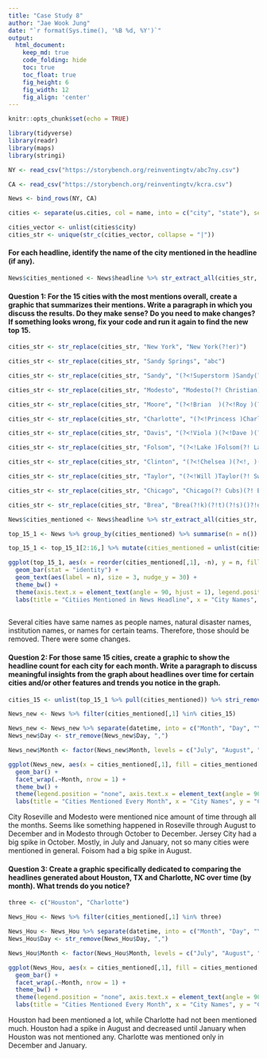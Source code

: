 ```yaml
---
title: "Case Study 8"
author: "Jae Wook Jung"
date: "`r format(Sys.time(), '%B %d, %Y')`"
output:
  html_document:  
    keep_md: true
    code_folding: hide
    toc: true
    toc_float: true
    fig_height: 6
    fig_width: 12
    fig_align: 'center'
---
```


```r
knitr::opts_chunk$set(echo = TRUE)
```

```r
library(tidyverse)
library(readr)
library(maps)
library(stringi)
```

```r
NY <- read_csv("https://storybench.org/reinventingtv/abc7ny.csv")

CA <- read_csv("https://storybench.org/reinventingtv/kcra.csv")

News <- bind_rows(NY, CA)
```

```r
cities <- separate(us.cities, col = name, into = c("city", "state"), sep = -3)

cities_vector <- unlist(cities$city)
cities_str <- unique(str_c(cities_vector, collapse = "|"))
```

####  For each headline, identify the name of the city mentioned in the headline (if any).

```r
News$cities_mentioned <- News$headline %>% str_extract_all(cities_str, simplify = TRUE)
```

#### Question 1: For the 15 cities with the most mentions overall, create a graphic that summarizes their mentions. Write a paragraph in which you discuss the results. Do they make sense? Do you need to make changes? If something looks wrong, fix your code and run it again to find the new top 15.

```r

cities_str <- str_replace(cities_str, "New York", "New York(?!er)")

cities_str <- str_replace(cities_str, "Sandy Springs", "abc")

cities_str <- str_replace(cities_str, "Sandy", "(?<!Superstorm )Sandy(?! Hook)(?! Kenyon)")

cities_str <- str_replace(cities_str, "Modesto", "Modesto(?! Christian)")

cities_str <- str_replace(cities_str, "Moore", "(?<!Brian  )(?<!Roy )(?<!Mandy )(?<!Bud )(?<!for )(?<!Kayla )Moore(?!'s)")

cities_str <- str_replace(cities_str, "Charlotte", "(?<!Princess )Charlotte(?!'s)(?!sville)")

cities_str <- str_replace(cities_str, "Davis", "(?<!Viola )(?<!Dave )(?<!Kim )(?<!UC )(?<!Paige )Davis")

cities_str <- str_replace(cities_str, "Folsom", "(?<!Lake )Folsom(?! Lake)")

cities_str <- str_replace(cities_str, "Clinton", "(?<!Chelsea )(?<!, )(?<!Hillary )(?<!and )Clinton(?! shares)(?! speaks)(?! Foundation)")

cities_str <- str_replace(cities_str, "Taylor", "(?<!Will )Taylor(?! Swift)(?! sells)(?!'s)")

cities_str <- str_replace(cities_str, "Chicago", "Chicago(?! Cubs)(?! Bears)")

cities_str <- str_replace(cities_str, "Brea", "Brea(?!k)(?!t)(?!s)()?!d")

News$cities_mentioned <- News$headline %>% str_extract_all(cities_str, simplify = TRUE)
```

```r
top_15_1 <- News %>% group_by(cities_mentioned) %>% summarise(n = n()) %>% arrange(desc(n))

top_15_1 <- top_15_1[2:16,] %>% mutate(cities_mentioned = unlist(cities_mentioned))
```

```r
ggplot(top_15_1, aes(x = reorder(cities_mentioned[,1], -n), y = n, fill = cities_mentioned[,1])) +
  geom_bar(stat = "identity") +
  geom_text(aes(label = n), size = 3, nudge_y = 30) +
  theme_bw() +
  theme(axis.text.x = element_text(angle = 90, hjust = 1), legend.position = "none", panel.grid.major.x = element_blank()) +
  labs(title = "Citiies Mentioned in News Headline", x = "City Names", y = "Counts")
  
```

Several cities have same names as people names, natural disaster names, institution names, or names for certain teams. Therefore, those should be removed. There were some changes.

#### Question 2: For those same 15 cities, create a graphic to show the headline count for each city for each month. Write a paragraph to discuss meaningful insights from the graph about headlines over time for certain cities and/or other features and trends you notice in the graph.

```r
cities_15 <- unlist(top_15_1 %>% pull(cities_mentioned)) %>% stri_remove_empty()

News_new <- News %>% filter(cities_mentioned[,1] %in% cities_15)

News_new <- News_new %>% separate(datetime, into = c("Month", "Day", "Year"),sep = " ")
News_new$Day <- str_remove(News_new$Day, ",")

News_new$Month <- factor(News_new$Month, levels = c("July", "August", "September", "October", "November", "December", "January"))

```

```r
ggplot(News_new, aes(x = cities_mentioned[,1], fill = cities_mentioned[,1])) +
  geom_bar() +
  facet_wrap(.~Month, nrow = 1) +
  theme_bw() +
  theme(legend.position = "none", axis.text.x = element_text(angle = 90, hjust = 1), panel.grid.major.x = element_blank()) +
  labs(title = "Cities Mentioned Every Month", x = "City Names", y = "Counts")
```

City Roseville and Modesto were mentioned nice amount of time through all the months. Seems like something happened in Roseville through August to December and in Modesto through October to December. Jersey City had a big spike in October. Mostly, in July and January, not so many cities were mentioned in general. Foisom had a big spike in August.

#### Question 3: Create a graphic specifically dedicated to comparing the headlines generated about Houston, TX and Charlotte, NC over time (by month). What trends do you notice?


```r
three <- c("Houston", "Charlotte")

News_Hou <- News %>% filter(cities_mentioned[,1] %in% three)

News_Hou <- News_Hou %>% separate(datetime, into = c("Month", "Day", "Year"),sep = " ")
News_Hou$Day <- str_remove(News_Hou$Day, ",")

News_Hou$Month <- factor(News_Hou$Month, levels = c("July", "August", "September", "October", "November", "December", "January"))

```

```r
ggplot(News_Hou, aes(x = cities_mentioned[,1], fill = cities_mentioned[,1])) +
  geom_bar() +
  facet_wrap(.~Month, nrow = 1) +
  theme_bw() +
  theme(legend.position = "none", axis.text.x = element_text(angle = 90, hjust = 1)) +
  labs(title = "Cities Mentioned Every Month", x = "City Names", y = "Counts")
```

Houston had been mentioned a lot, while Charlotte had not been mentioned much. Houston had a spike in August and decreased until January when Houston was not mentioned any. Charlotte was mentioned only in December and January. 


